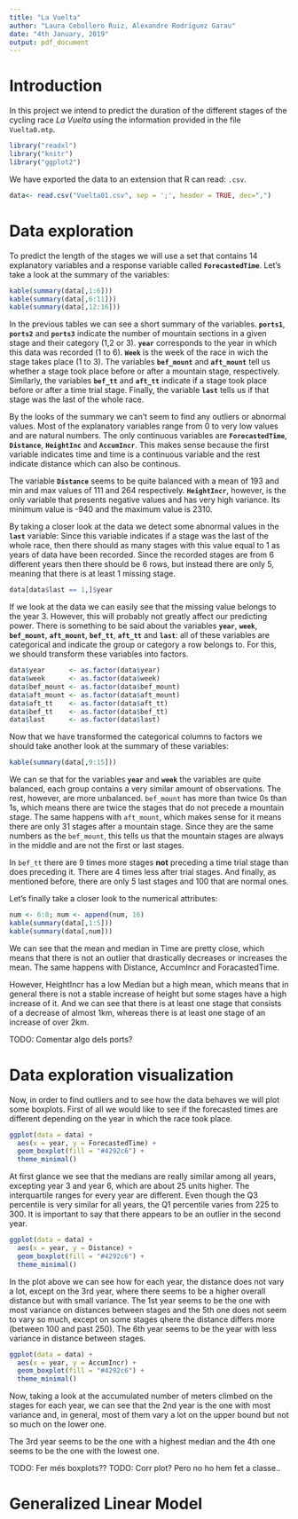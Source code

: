 ```yaml
---
title: "La Vuelta"
author: "Laura Cebollero Ruiz, Alexandre Rodríguez Garau"
date: "4th January, 2019"
output: pdf_document
---
```


# Introduction
In this project we intend to predict the duration of the different stages of the cycling race *La Vuelta* using the information provided in the file $\texttt{Vuelta0.mtp}$. 


```r
library("readxl")
library("knitr")
library("ggplot2")
```

We have exported the data to an extension that R can read: `.csv`.

```r
data<- read.csv("Vuelta01.csv", sep = ';', header = TRUE, dec=",")
```


# Data exploration

To predict the length of the stages we will use a set that contains 14 explanatory variables and a response variable called __`ForecastedTime`__. Let's take a look at the summary of the variables:

```r
kable(summary(data[,1:6]))
kable(summary(data[,6:11]))
kable(summary(data[,12:16]))

```

In the previous tables we can see a short summary of the variables. __`ports1`__, __`ports2`__ and __`ports3`__ indicate the number of mountain sections in a given stage and their category (1,2 or 3). __`year`__ corresponds to the year in which this data was recorded (1 to 6). __`Week`__ is the week of the race in wich the stage takes place (1 to 3). The variables __`bef_mount`__ and __`aft_mount`__ tell us whether a stage took place before or after a mountain stage, respectively. Similarly, the variables __`bef_tt`__ and __`aft_tt`__ indicate if a stage took place before or after a time trial stage. Finally, the variable __`last`__ tells us if that stage was the last of the whole race. 

By the looks of the summary we can't seem to find any outliers or abnormal values. Most of the explanatory variables range from 0 to very low values and are natural numbers. The only continuous variables are __`ForecastedTime`__, __`Distance`__, __`HeightInc`__ and __`AccumIncr`__. This makes sense because the first variable indicates time and time is a continuous variable and the rest indicate distance which can also be continous. 

The variable __`Distance`__ seems to be quite balanced with a mean of 193 and min and max values of 111 and 264 respectively. __`HeightIncr`__, however, is the only variable that presents negative values and has very high variance. Its minimum value is -940 and the maximum value is 2310. 

By taking a closer look at the data we detect some abnormal values in the __`last`__ variable: Since this variable indicates if a stage was the last of the whole race, then there should as many stages with this value equal to 1 as years of data have been recorded. Since the recorded stages are from 6 different years then there should be 6 rows, but instead there are only 5, meaning that there is at least 1 missing stage. 

```r
data[data$last == 1,]$year
```

If we look at the data we can easily see that the missing value belongs to the year 3. However, this will probably not greatly affect our predicting power. There is something to be said about the variables __`year`__, __`week`__, __`bef_mount`__, __`aft_mount`__, __`bef_tt`__, __`aft_tt`__ and __`last`__: all of these variables are categorical and indicate the group or category a row belongs to. For this, we should transform these variables into factors.

```r
data$year      <- as.factor(data$year)
data$week      <- as.factor(data$week)
data$bef_mount <- as.factor(data$bef_mount)
data$aft_mount <- as.factor(data$aft_mount)
data$aft_tt    <- as.factor(data$aft_tt)
data$bef_tt    <- as.factor(data$bef_tt)
data$last      <- as.factor(data$last) 
```
\newpage
Now that we have transformed the categorical columns to factors we should take another look at the summary of these variables:

```r
kable(summary(data[,9:15]))
```

We can se that for the variables __`year`__ and __`week`__ the variables are quite balanced, each group contains a very similar amount of observations. The rest, however, are more unbalanced. `bef_mount` has more than twice 0s than 1s, which means there are twice the stages that do not precede a mountain stage. The same happens with `aft_mount`, which makes sense for it means there are only 31 stages after a mountain stage. Since they are the same numbers as the `bef_mount`, this tells us that the mountain stages are always in the middle and are not the first or last stages.

In `bef_tt` there are 9 times more stages **not** preceding a time trial stage than does preceding it. There are 4 times less after trial stages.  And finally, as mentioned before, there are only 5 last stages and 100 that are normal ones.

Let's finally take a closer look to the numerical attributes:
```r
num <- 6:8; num <- append(num, 16)
kable(summary(data[,1:5]))
kable(summary(data[,num]))
```

We can see that the mean and median in Time are pretty close, which means that there is not an outlier that drastically decreases or increases the mean. The same happens with Distance, AccumIncr and ForacastedTime. 

However, HeightIncr has a low Median but a high mean, which means that in general there is not a stable increase of height but some stages have a high increase of it. And we can see that there is at least one stage that consists of a decrease of almost 1km, whereas there is at least one stage of an increase of over 2km.

TODO: Comentar algo dels ports?

# Data exploration visualization

Now, in order to find outliers and to see how the data behaves we will plot some boxplots. First of all we would like to see if the forecasted times are different depending on the year in which the race took place. 

```r
ggplot(data = data) +
  aes(x = year, y = ForecastedTime) +
  geom_boxplot(fill = "#4292c6") +
  theme_minimal()
```

At first glance we see that the medians are really similar among all years, excepting year 3 and year 6, which are about 25 units higher. The interquartile ranges for every year are different. Even though the Q3 percentile is very similar for all years, the Q1 percentile varies from 225 to 300. It is important to say that there appears to be an outlier in the second year.



```r
ggplot(data = data) +
  aes(x = year, y = Distance) +
  geom_boxplot(fill = "#4292c6") +
  theme_minimal()
```

In the plot above we can see how for each year, the distance does not vary a lot, except on the 3rd year, where there seems to be a higher overall distance but with small variance. The 1st year seems to be the one with most variance on distances between stages and the 5th one does not seem to vary so much, except on some stages qhere the distance differs more (between 100 and past 250). The 6th year seems to be the year with less variance in distance between stages.


```r
ggplot(data = data) +
  aes(x = year, y = AccumIncr) +
  geom_boxplot(fill = "#4292c6") +
  theme_minimal()
```
Now, taking a look at the accumulated number of meters climbed on the stages for each year, 
we can see that the 2nd year is the one with most variance and, in general, most of them
vary a lot on the upper bound but not so much on the lower one.

The 3rd year seems to be the one with a highest median and the 4th one seems to be the one with the lowest one.

TODO: Fer més boxplots??
TODO: Corr plot? Pero no ho hem fet a classe..

# Generalized Linear Model


